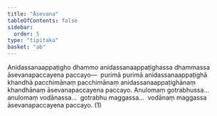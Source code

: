 ```yaml
---
title: "Āsevana"
tableOfContents: false
sidebar:
  order: 5
type: "tipitaka"
basket: "ab"
---
```



<DynamicBreadcrumb />

<Division number="42">

<Paragraph number="3027">
Anidassanaappaṭigho dhammo anidassanaappaṭighassa dhammassa āsevanapaccayena paccayo—  purimā purimā anidassanaappaṭighā khandhā pacchimānaṃ pacchimānaṃ anidassanaappaṭighānaṃ khandhānaṃ āsevanapaccayena paccayo. Anulomaṃ gotrabhussa…  anulomaṃ vodānassa…  gotrabhu maggassa…  vodānaṃ maggassa āsevanapaccayena paccayo. (1)
</Paragraph>
</Division>